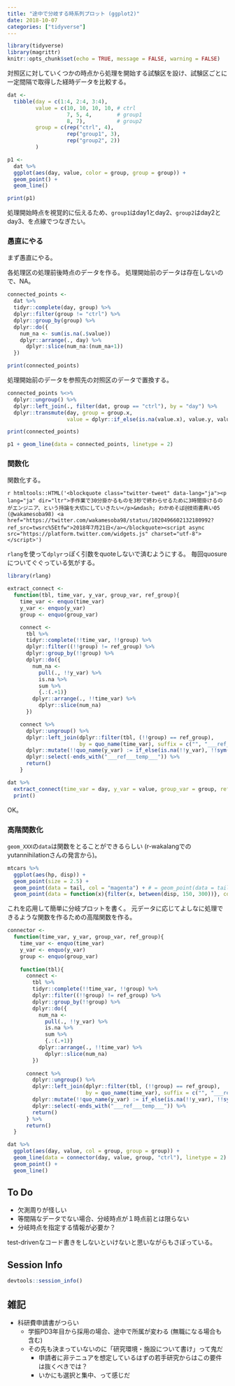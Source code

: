 ```yaml
---
title: "途中で分岐する時系列プロット (ggplot2)"
date: 2018-10-07
categories: ["tidyverse"]
---
```


```r
library(tidyverse)
library(magrittr)
knitr::opts_chunk$set(echo = TRUE, message = FALSE, warning = FALSE)
```

対照区に対していくつかの時点から処理を開始する試験区を設け、試験区ごとに一定間隔で取得した経時データを比較する。

```r
dat <-
  tibble(day = c(1:4, 2:4, 3:4),
         value = c(10, 10, 10, 10, # ctrl
                   7, 5, 4,        # group1
                   8, 7),          # group2
         group = c(rep("ctrl", 4),
                   rep("group1", 3),
                   rep("group2", 2))
         )

p1 <-
  dat %>%
  ggplot(aes(day, value, color = group, group = group)) +
  geom_point() +
  geom_line()

print(p1)
```

処理開始時点を視覚的に伝えるため、`group1`はday1とday2、`group2`はday2とday3、を点線でつなぎたい。

### 愚直にやる

まず愚直にやる。

各処理区の処理前後時点のデータを作る。
処理開始前のデータは存在しないので、NA。

```r
connected_points <-
  dat %>%
  tidyr::complete(day, group) %>%
  dplyr::filter(group != "ctrl") %>%
  dplyr::group_by(group) %>%
  dplyr::do({
    num_na <- sum(is.na(.$value))
    dplyr::arrange(., day) %>%
      dplyr::slice(num_na:(num_na+1))
  })

print(connected_points)
```

処理開始前のデータを参照先の対照区のデータで置換する。

```r
connected_points %<>%
  dplyr::ungroup() %>%
  dplyr::left_join(., filter(dat, group == "ctrl"), by = "day") %>%
  dplyr::transmute(day, group = group.x,
                   value = dplyr::if_else(is.na(value.x), value.y, value.x))

print(connected_points)
```

```r
p1 + geom_line(data = connected_points, linetype = 2)
```

### 関数化

関数化する。

`r htmltools::HTML('<blockquote class="twitter-tweet" data-lang="ja"><p lang="ja" dir="ltr">手作業で30分掛かるものを3秒で終わらせるために3時間掛けるのがエンジニア、という持論を大切にしていきたい</p>&mdash; わかめそば@技術書典い05 (@wakamesoba98) <a href="https://twitter.com/wakamesoba98/status/1020496602132180992?ref_src=twsrc%5Etfw">2018年7月21日</a></blockquote><script async src="https://platform.twitter.com/widgets.js" charset="utf-8"></script>')`

`rlang`を使って`dplyr`っぽく引数をquoteしないで済むようにする。
毎回quosureについてぐぐっている気がする。

```r
library(rlang)

extract_connect <-
  function(tbl, time_var, y_var, group_var, ref_group){
    time_var <- enquo(time_var)
    y_var <- enquo(y_var)
    group <- enquo(group_var)

    connect <-
      tbl %>%
      tidyr::complete(!!time_var, !!group) %>%
      dplyr::filter((!!group) != ref_group) %>%
      dplyr::group_by(!!group) %>%
      dplyr::do({
        num_na <-
          pull(., !!y_var) %>%
          is.na %>%
          sum %>%
          {.:(.+1)}
        dplyr::arrange(., !!time_var) %>%
          dplyr::slice(num_na)
      })

    connect %>%
      dplyr::ungroup() %>%
      dplyr::left_join(dplyr::filter(tbl, (!!group) == ref_group),
                       by = quo_name(time_var), suffix = c("", "___ref___temp___")) %>%
      dplyr::mutate(!!quo_name(y_var) := if_else(is.na(!!y_var), !!sym(paste0(quo_name(y_var), "___ref___temp___")), !!y_var)) %>%
      dplyr::select(-ends_with("___ref___temp___")) %>%
      return()
    }

dat %>%
  extract_connect(time_var = day, y_var = value, group_var = group, ref_group = "ctrl") %>%
  print()
```

OK。

### 高階関数化

`geom_XXX`の`data`は関数をとることができるらしい (r-wakalangでのyutannihilationさんの発言から)。

```r
mtcars %>%
  ggplot(aes(hp, disp)) +
  geom_point(size = 2.5) +
  geom_point(data = tail, col = "magenta") + # = geom_point(data = tail(mtcars), ...)
  geom_point(data = function(x){filter(x, between(disp, 150, 300))}, col = "orange") # 引数が必要な場合は無名関数で書く
```

これを応用して簡単に分岐プロットを書く。
元データに応じてよしなに処理できるような関数を作るための高階関数を作る。

```r
connector <-
  function(time_var, y_var, group_var, ref_group){
    time_var <- enquo(time_var)
    y_var <- enquo(y_var)
    group <- enquo(group_var)
    
    function(tbl){
      connect <-
        tbl %>%
        tidyr::complete(!!time_var, !!group) %>%
        dplyr::filter((!!group) != ref_group) %>%
        dplyr::group_by(!!group) %>%
        dplyr::do({
          num_na <-
            pull(., !!y_var) %>%
            is.na %>%
            sum %>%
            {.:(.+1)}
          dplyr::arrange(., !!time_var) %>%
            dplyr::slice(num_na)
        })
  
      connect %>%
        dplyr::ungroup() %>%
        dplyr::left_join(dplyr::filter(tbl, (!!group) == ref_group),
                         by = quo_name(time_var), suffix = c("", "___ref___temp___")) %>%
        dplyr::mutate(!!quo_name(y_var) := if_else(is.na(!!y_var), !!sym(paste0(quo_name(y_var), "___ref___temp___")), !!y_var)) %>%
        dplyr::select(-ends_with("___ref___temp___")) %>%
        return()
      } %>%
      return()
  }

dat %>%
  ggplot(aes(day, value, col = group, group = group)) +
  geom_line(data = connector(day, value, group, "ctrl"), linetype = 2) +
  geom_point() +
  geom_line()
```
 
## To Do

- 欠測周りが怪しい
- 等間隔なデータでない場合、分岐時点が１時点前とは限らない
- 分岐時点を指定する情報が必要か？

test-drivenなコード書きをしないといけないと思いながらもさぼっている。


## Session Info

```r
devtools::session_info()
```

## 雑記

- 科研費申請書がつらい
    - 学振PD3年目から採用の場合、途中で所属が変わる (無職になる場合も含む)
    - その先も決まっていないのに「研究環境・施設について書け」って鬼だ
        - 申請者に非テニュアを想定しているはずの若手研究からはこの要件は抜くべきでは？
        - いかにも選択と集中、って感じだ
